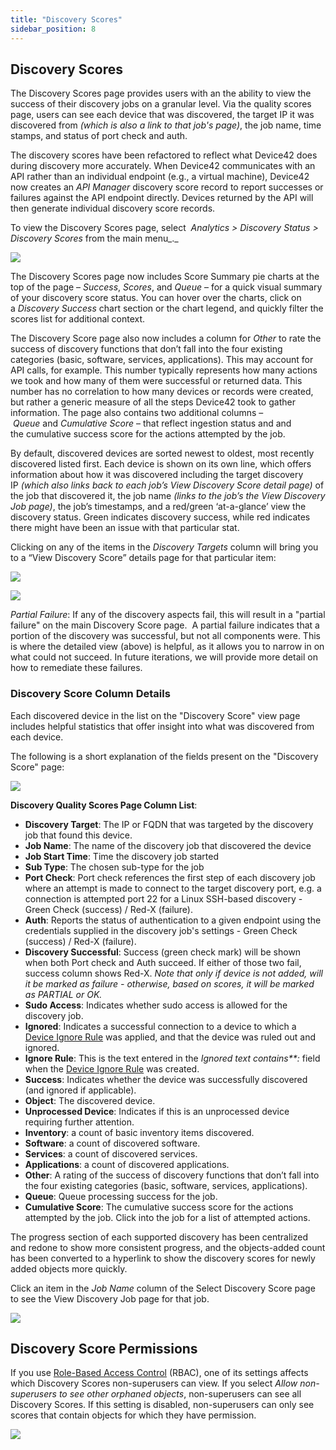 ```yaml
---
title: "Discovery Scores"
sidebar_position: 8
---
```


## Discovery Scores

The Discovery Scores page provides users with an the ability to view the success of their discovery jobs on a granular level. Via the quality scores page, users can see each device that was discovered, the target IP it was discovered from _(which is also a link to that job's page)_, the job name, time stamps, and status of port check and auth.

The discovery scores have been refactored to reflect what Device42 does during discovery more accurately. When Device42 communicates with an API rather than an individual endpoint (e.g., a virtual machine), Device42 now creates an _API Manager_ discovery score record to report successes or failures against the API endpoint directly. Devices returned by the API will then generate individual discovery score records.

To view the Discovery Scores page, select  _Analytics > Discovery Status > Discovery Scores_ from the main menu_._

![](/assets/images/Discovery-scores-pie-charts-2.png)

The Discovery Scores page now includes Score Summary pie charts at the top of the page – _Success_, _Scores_, and _Queue_ – for a quick visual summary of your discovery score status. You can hover over the charts, click on a _Discovery Success_ chart section or the chart legend, and quickly filter the scores list for additional context.

The Discovery Score page also now includes a column for _Other_ to rate the success of discovery functions that don’t fall into the four existing categories (basic, software, services, applications). This may account for API calls, for example. This number typically represents how many actions we took and how many of them were successful or returned data. This number has no correlation to how many devices or records were created, but rather a generic measure of all the steps Device42 took to gather information. The page also contains two additional columns – _Queue_ and _Cumulative_ _Score_ – that reflect ingestion status and and the cumulative success score for the actions attempted by the job.

By default, discovered devices are sorted newest to oldest, most recently discovered listed first. Each device is shown on its own line, which offers information about how it was discovered including the target discovery IP _(which also links back to each job’s View Discovery Score detail page)_ of the job that discovered it, the job name _(links to the job’s the View Discovery Job page)_, the job’s timestamps, and a red/green ‘at-a-glance’ view the discovery status. Green indicates discovery success, while red indicates there might have been an issue with that particular stat.

Clicking on any of the items in the _Discovery Targets_ column will bring you to a “View Discovery Score” details page for that particular item:

![](/assets/images/WEB-372_Discovery-Score-Detail.png)

![](/assets/images/Discovery-scores-page-1.png)

_Partial Failure_: If any of the discovery aspects fail, this will result in a "partial failure" on the main Discovery Score page.  A partial failure indicates that a portion of the discovery was successful, but not all components were. This is where the detailed view (above) is helpful, as it allows you to narrow in on what could not succeed. In future iterations, we will provide more detail on how to remediate these failures.

### Discovery Score Column Details

Each discovered device in the list on the "Discovery Score" view page includes helpful statistics that offer insight into what was discovered from each device.

The following is a short explanation of the fields present on the "Discovery Score" page:

![](/assets/images/Discovery-scores-pie-charts-2-1.png)

**Discovery Quality Scores Page Column List**: 

- **Discovery Target**: The IP or FQDN that was targeted by the discovery job that found this device. 
- **Job Name**: The name of the discovery job that discovered the device 
- **Job Start Time**: Time the discovery job started 
- **Sub Type**: The chosen sub-type for the job 
- **Port Check**: Port check references the first step of each discovery job where an attempt is made to connect to the target discovery port, e.g. a connection is attempted port 22 for a Linux SSH-based discovery - Green Check (success) / Red-X (failure). 
- **Auth**: Reports the status of authentication to a given endpoint using the credentials supplied in the discovery job's settings - Green Check (success) / Red-X (failure). 
- **Discovery Successful**: Success (green check mark) will be shown when both Port check and Auth succeed. If either of those two fail, success column shows Red-X. _Note that only if device is not added, will it be marked as failure - otherwise, based on scores, it will be marked as PARTIAL or OK._ 
- **Sudo Access**: Indicates whether sudo access is allowed for the discovery job. 
- **Ignored**: Indicates a successful connection to a device to which a [Device Ignore Rule](../../infrastructure-management/devices/device-ignore-rules.mdx) was applied, and that the device was ruled out and ignored. 
- **Ignore Rule**: This is the text entered in the _Ignored text contains**:_ field when the [Device Ignore Rule](../../infrastructure-management/devices/device-ignore-rules.mdx) was created. 
- **Success**: Indicates whether the device was successfully discovered (and ignored if applicable). 
- **Object**: The discovered device. 
- **Unprocessed Device**: Indicates if this is an unprocessed device requiring further attention. 
- **Inventory**: a count of basic inventory items discovered. 
- **Software**: a count of discovered software. 
- **Services**: a count of discovered services. 
- **Applications**: a count of discovered applications. 
- **Other**: A rating of the success of discovery functions that don’t fall into the four existing categories (basic, software, services, applications). 
- **Queue**: Queue processing success for the job. 
- **Cumulative Score**: The cumulative success score for the actions attempted by the job. Click into the job for a list of attempted actions.

The progress section of each supported discovery has been centralized and redone to show more consistent progress, and the objects-added count has been converted to a hyperlink to show the discovery scores for newly added objects more quickly.

Click an item in the _Job Name_ column of the Select Discovery Score page to see the View Discovery Job page for that job.

![](/assets/images/16.15.00_Discovery-Scores-2.png)

## Discovery Score Permissions

If you use [Role-Based Access Control](/administration/role-based-access-control/role-based-permissions-and-access.mdx) (RBAC), one of its settings affects which Discovery Scores non-superusers can view. If you select _Allow non-superusers to see other orphaned objects_, non-superusers can see all Discovery Scores. If this setting is disabled, non-superusers can only see scores that contain objects for which they have permission.

![](/assets/images/D42-28195_RBACdisc-scores.png)
